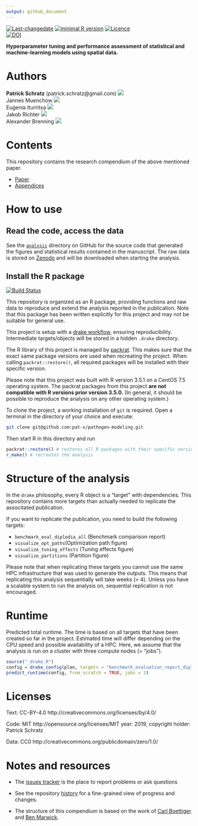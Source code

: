 ```yaml
---
output: github_document
---
```


[![Last-changedate](https://img.shields.io/badge/last%20change-`r gsub('-', '--', Sys.Date())`-brightgreen.svg)](https://github.com/pat-s/pathogen-modeling/commits/master) [![minimal R version](https://img.shields.io/badge/R%3E%3D-3.5.0-brightgreen.svg)](https://cran.r-project.org/)   [![Licence](https://img.shields.io/github/license/mashape/apistatus.svg)](http://choosealicense.com/licenses/mit/)  
[![DOI](https://zenodo.org/badge/DOI/10.5281/zenodo.2582969.svg)](https://doi.org/10.5281/zenodo.2582969)

**Hyperparameter tuning and performance assessment of statistical and machine-learning models using spatial data.**

# Authors

**Patrick Schratz** (patrick.schratz@gmail.com) [![](https://orcid.org/sites/default/files/images/orcid_16x16.png)](http://orcid.org/0000-0003-0748-6624)    
Jannes Muenchow [![](https://orcid.org/sites/default/files/images/orcid_16x16.png)](http://orcid.org/0000-0001-7834-4717)   
Eugenia Iturritxa [![](https://orcid.org/sites/default/files/images/orcid_16x16.png)](http://orcid.org/0000-0002-0577-3315)   
Jakob Richter [![](https://orcid.org/sites/default/files/images/orcid_16x16.png)](http://orcid.org/0000-0003-4481-5554)  
Alexander Brenning [![](https://orcid.org/sites/default/files/images/orcid_16x16.png)](http://orcid.org/0000-0001-6640-679X) 

# Contents

This repository contains the research compendium of the above mentioned paper. 

- [Paper](https://github.com/pat-s/pathogen-modeling/tree/master/analysis/paper/submission/3)  
- [Appendices](https://github.com/pat-s/pathogen-modeling/tree/master/analysis/paper/submission/3/appendices)

# How to use

## Read the code, access the data

See the [`analysis`](https://github.com/pat-s/pathogen-modeling/tree/master/analysis) directory on GitHub for the source code that generated the figures and statistical results contained in the manuscript.
The raw data is stored on [Zenodo](https://doi.org/10.5281/zenodo.2582970) and will be downloaded when starting the analysis. 

## Install the R package

[![Build Status](https://travis-ci.org/pat-s/pathogen-modeling.svg?branch=master)](https://travis-ci.org/pat-s/pathogen-modeling)

This repository is organized as an R package, providing functions and raw data to reproduce and extend the analysis reported in the publication. 
Note that this package has been written explicitly for this project and may not be suitable for general use. 

This project is setup with a [drake workflow](https://github.com/ropensci/drake), ensuring reproducibility.
Intermediate targets/objects will be stored in a hidden `.drake` directory.

The R library of this project is managed by [packrat](https://rstudio.github.io/packrat/).
This makes sure that the exact same package versions are used when recreating the project.
When calling `packrat::restore()`, all required packages will be installed with their specific version.

Please note that this project was built with R version 3.5.1 on a CentOS 7.5 operating system.
The packrat packages from this project **are not compatible with R versions prior version 3.5.0.**
(In general, it should be possible to reproduce the analysis on any other operating system.)

To clone the project, a working installation of `git` is required.
Open a terminal in the directory of your choice and execute:

```sh
git clone git@github.com:pat-s/pathogen-modeling.git
```

Then start R in this directory and run

```r
packrat::restore() # restores all R packages with their specific version
r_make() # recreates the analysis
```

# Structure of the analysis

In the `drake` philosophy, every R object is a "target" with dependencies.
This repository contains more targets than actually needed to replicate the associtated publication.

If you want to replicate the publication, you need to build the following targets:

- `benchmark_eval_diplodia_all` (Benchmark comparison report)
- `visualize_opt_paths`(Optimization path figure)
- `visualize_tuning_effects` (Tuning effects figure)
- `visualize_partitions` (Partition figure)

Please note that when replicating these targets you cannot use the same HPC infrastructure that was used to generate the outputs. 
This means that replicating this analysis sequentially will take weeks (> 4).
Unless you have a scalable system to run the analysis on, sequential replication is not encouraged.

# Runtime

Predicted total runtime.
The time is based on all targets that have been created so far in the project.
Estimated time will differ depending on the CPU speed and possible availability of a HPC.
Here, we assume that the analysis is run on a cluster with three compute nodes (= "jobs").

```r
source("_drake.R")
config = drake_config(plan, targets = "benchmark_evaluation_report_diplodia")
predict_runtime(config, from_scratch = TRUE, jobs = 3)
```

# Licenses

Text: CC-BY-4.0 http://creativecommons.org/licenses/by/4.0/

Code: MIT http://opensource.org/licenses/MIT year: 2019, copyright holder: Patrick Schratz

Data: CC0 http://creativecommons.org/publicdomain/zero/1.0/ 

# Notes and resources 

* The [issues tracker](https://github.com/pat-s/pathogen-modeling/issues) is the place to report problems or ask questions  

* See the repository [history](https://github.com/pat-s/pathogen-modeling/commits/master) for a fine-grained view of progress and changes.

* The structure of this compendium is based on the work of [Carl Boettiger](http://www.carlboettiger.info/) and [Ben Marwick](https://github.com/benmarwick).

